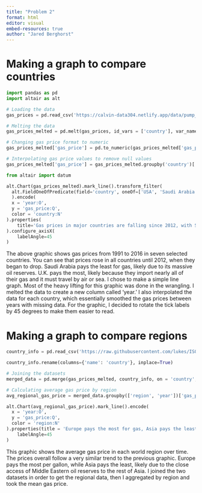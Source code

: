 ```yaml
---
title: "Problem 2"
format: html
editor: visual
embed-resources: true
author: "Jared Berghorst"
---
```


# Making a graph to compare countries

```python
import pandas as pd
import altair as alt

# Loading the data
gas_prices = pd.read_csv('https://calvin-data304.netlify.app/data/pump_price_for_gasoline_us_per_liter.csv')

# Melting the data
gas_prices_melted = pd.melt(gas_prices, id_vars = ['country'], var_name = 'year', value_name = 'gas_price')

# Changing gas price format to numeric
gas_prices_melted['gas_price'] = pd.to_numeric(gas_prices_melted['gas_price'], errors='coerce')

# Interpolating gas price values to remove null values
gas_prices_melted['gas_price'] = gas_prices_melted.groupby('country')['gas_price'].transform(lambda x: x.interpolate())

```


```python
from altair import datum

alt.Chart(gas_prices_melted).mark_line().transform_filter(
  alt.FieldOneOfPredicate(field='country', oneOf=['USA', 'Saudi Arabia', 'Japan', 'UK', 'Brazil', 'China', 'Russia'])
  ).encode(
  x = 'year:O',
  y = 'gas_price:Q',
  color = 'country:N'
).properties(
    title='Gas prices in major countries are falling since 2012, with Saudi Arabia paying the least and the U.K. paying the most'
).configure_axisX(
    labelAngle=45 
)
```

The above graphic shows gas prices from 1991 to 2016 in seven selected countries. You can see that prices rose in all countries until 2012, when they began to drop. Saudi Arabia pays the least for gas, likely due to its massive oil reserves. U.K. pays the most, likely because they import nearly all of their gas and it must travel by air or sea. I chose to make a simple line graph. Most of the heavy lifting for this graphic was done in the wrangling. I melted the data to create a new column called 'year.' I also interpolated the data for each country, which essentially smoothed the gas prices between years with missing data. For the graphic, I decided to rotate the tick labels by 45 degrees to make them easier to read.

# Making a graph to compare regions

```python
country_info = pd.read_csv('https://raw.githubusercontent.com/lukes/ISO-3166-Countries-with-Regional-Codes/master/all/all.csv')

country_info.rename(columns={'name': 'country'}, inplace=True)

# Joining the datasets
merged_data = pd.merge(gas_prices_melted, country_info, on = 'country', how = 'left')

# Calculating average gas price by region
avg_regional_gas_price = merged_data.groupby(['region', 'year'])['gas_price'].mean().reset_index()
```

```python
alt.Chart(avg_regional_gas_price).mark_line().encode(
  x = 'year:O',
  y = 'gas_price:Q',
  color = 'region:N'
).properties(title = 'Europe pays the most for gas, Asia pays the least. All regions have seen declining prices since 2012.').configure_axisX(
    labelAngle=45 
)
```

This graphic shows the average gas price in each world region over time. The prices overall follow a very similar trend to the previous graphic. Europe pays the most per gallon, while Asia pays the least, likely due to the close access of Middle Eastern oil reserves to the rest of Asia. I joined the two datasets in order to get the regional data, then I aggregated by region and took the mean gas price. 
